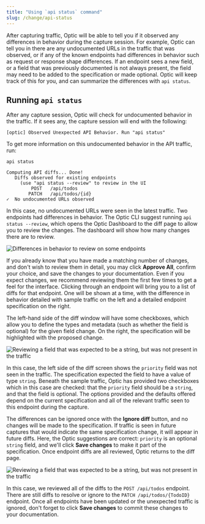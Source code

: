 ```yaml
---
title: "Using `api status` command"
slug: /change/api-status
---
```


After capturing traffic, Optic will be able to tell you if it observed any differences in behavior during the capture session. For example, Optic can tell you in there are any undocumented URLs in the traffic that was observed, or if any of the known endpoints had differences in behavior such as request or response shape differences. If an endpoint sees a new field, or a field that was previously documented is not always present, the field may need to be added to the specification or made optional. Optic will keep track of this for you, and can summarize the differences with `api status`.

## Running `api status`

After any capture session, Optic will check for undocumented behavior in the traffic. If it sees any, the capture session will end with the following:

```
[optic] Observed Unexpected API Behavior. Run "api status"
```

To get more information on this undocumented behavior in the API traffic, run:

```
api status
```

```
Computing API diffs... Done!
   Diffs observed for existing endpoints
     (use "api status --review" to review in the UI
         POST   /api/todos
        PATCH   /api/todos/{id}
✓  No undocumented URLs observed
```

In this case, no undocumented URLs were seen in the latest traffic. Two endpoints had differences in behavior. The Optic CLI suggest running `api status --review`, which opens the Optic Dashboard to the diff page to allow you to review the changes. The dashboard will show how many changes there are to review.

<Paper elevation={3}>

![Differences in behavior to review on some endpoints](/img/docs/change-status-diffs.png)

</Paper>

If you already know that you have made a matching number of changes, and don't wish to review them in detail, you may click **Approve All**, confirm your choice, and save the changes to your documentation. Even if you expect changes, we recommend reviewing them the first few times to get a feel for the interface. Clicking through an endpoint will bring you to a list of diffs for that endpoint. One will be shown at a time, with the difference in behavior detailed with sample traffic on the left and a detailed endpoint specification on the right. 

The left-hand side of the diff window will have some checkboxes, which allow you to define the types and metadata (such as whether the field is optional) for the given field change. On the right, the specification will be highlighted with the proposed change.

<Paper elevation={3}>

![Reviewing a field that was expected to be a string, but was not present in the traffic](/img/docs/change-status-diff.png)

</Paper>

In this case, the left side of the diff screen shows the `priority` field was not seen in the traffic. The specification expected the field to have a value of type `string`. Beneath the sample traffic, Optic has provided two checkboxes which in this case are checked: that the `priority` field should be a `string`, and that the field is optional. The options provided and the defaults offered depend on the current specification and all of the relevant traffic seen to this endpoint during the capture.

The differences can be ignored once with the **Ignore diff** button, and no changes will be made to the specification. If traffic is seen in future captures that would indicate the same specification change, it will appear in future diffs. Here, the Optic suggestions are correct: `priority` is an optional `string` field, and we'll click **Save changes** to make it part of the specification. Once endpoint diffs are all reviewed, Optic returns to the diff page.

<Paper elevation={3}>

![Reviewing a field that was expected to be a string, but was not present in the traffic](/img/docs/change-status-diff.png)

</Paper>

In this case, we reviewed all of the diffs to the `POST /api/todos` endpoint. There are still diffs to resolve or ignore to the `PATCH /api/todos/{TodoID}` endpoint. Once all endpoints have been updated or the unexpected traffic is ignored, don't forget to click **Save changes** to commit these changes to your documentation.